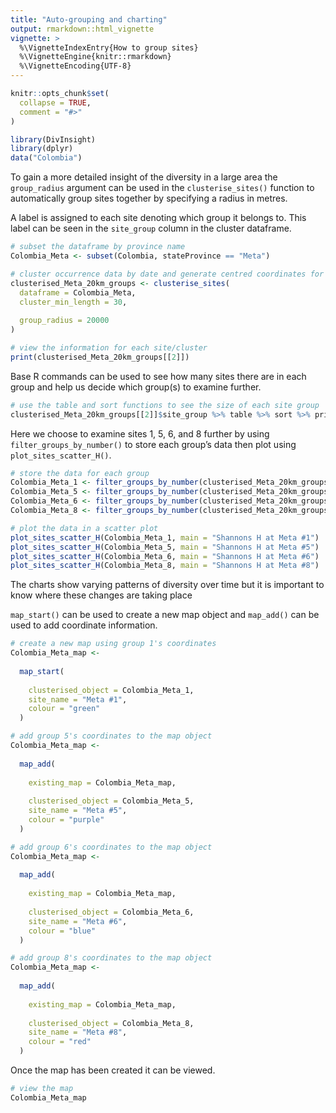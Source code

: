 ```yaml
---
title: "Auto-grouping and charting"
output: rmarkdown::html_vignette
vignette: >
  %\VignetteIndexEntry{How to group sites}
  %\VignetteEngine{knitr::rmarkdown}
  %\VignetteEncoding{UTF-8}
---
```


```r
knitr::opts_chunk$set(
  collapse = TRUE,
  comment = "#>"
)
```

```r
library(DivInsight)
library(dplyr)
data("Colombia")
```

To gain a more detailed insight of the diversity in a large area the `group_radius` argument can be used in the `clusterise_sites()` function to automatically group sites together by specifying a radius in metres.

A label is assigned to each site denoting which group it belongs to. This label can be seen in the `site_group` column in the cluster dataframe.

```r

# subset the dataframe by province name 
Colombia_Meta <- subset(Colombia, stateProvince == "Meta")

# cluster occurrence data by date and generate centred coordinates for each site
clusterised_Meta_20km_groups <- clusterise_sites(
  dataframe = Colombia_Meta,
  cluster_min_length = 30,
  
  group_radius = 20000
)

# view the information for each site/cluster
print(clusterised_Meta_20km_groups[[2]])
```

Base R commands can be used to see how many sites there are in each group and help us decide which group(s) to examine further.

```r
# use the table and sort functions to see the size of each site group
clusterised_Meta_20km_groups[[2]]$site_group %>% table %>% sort %>% print

```

Here we choose to examine sites 1, 5, 6, and 8 further by using `filter_groups_by_number()` to store each group's data then plot using `plot_sites_scatter_H()`.

```r
# store the data for each group
Colombia_Meta_1 <- filter_groups_by_number(clusterised_Meta_20km_groups, 1)
Colombia_Meta_5 <- filter_groups_by_number(clusterised_Meta_20km_groups, 5)
Colombia_Meta_6 <- filter_groups_by_number(clusterised_Meta_20km_groups, 6)
Colombia_Meta_8 <- filter_groups_by_number(clusterised_Meta_20km_groups, 8)

# plot the data in a scatter plot
plot_sites_scatter_H(Colombia_Meta_1, main = "Shannons H at Meta #1") 
plot_sites_scatter_H(Colombia_Meta_5, main = "Shannons H at Meta #5") 
plot_sites_scatter_H(Colombia_Meta_6, main = "Shannons H at Meta #6") 
plot_sites_scatter_H(Colombia_Meta_8, main = "Shannons H at Meta #8") 

```

The charts show varying patterns of diversity over time but it is important to know where these changes are taking place

`map_start()` can be used to create a new map object and `map_add()` can be used to add coordinate information. 

```r
# create a new map using group 1's coordinates
Colombia_Meta_map <- 
  
  map_start(
    
    clusterised_object = Colombia_Meta_1,
    site_name = "Meta #1",
    colour = "green"
  )

# add group 5's coordinates to the map object 
Colombia_Meta_map <-
  
  map_add(
    
    existing_map = Colombia_Meta_map,
    
    clusterised_object = Colombia_Meta_5,
    site_name = "Meta #5",
    colour = "purple"
  )

# add group 6's coordinates to the map object
Colombia_Meta_map <-
  
  map_add(
    
    existing_map = Colombia_Meta_map,
    
    clusterised_object = Colombia_Meta_6,
    site_name = "Meta #6",
    colour = "blue"
  )

# add group 8's coordinates to the map object
Colombia_Meta_map <-
  
  map_add(
    
    existing_map = Colombia_Meta_map,
    
    clusterised_object = Colombia_Meta_8,
    site_name = "Meta #8",
    colour = "red"
  )

```


Once the map has been created it can be viewed.

```r
# view the map
Colombia_Meta_map
```



